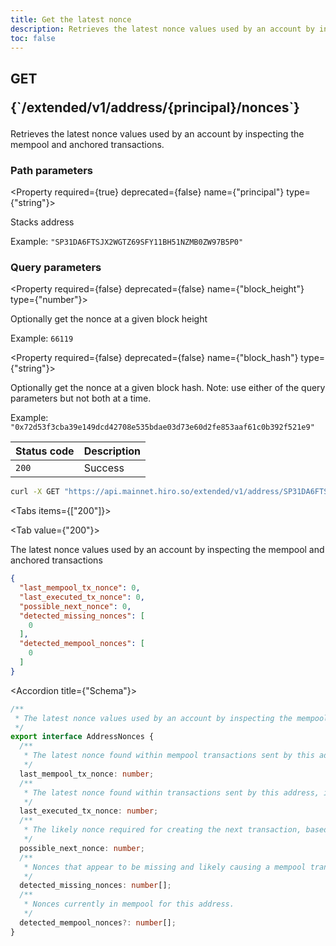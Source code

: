 ```yaml
---
title: Get the latest nonce
description: Retrieves the latest nonce values used by an account by inspecting the mempool and anchored transactions.
toc: false
---
```




<Root>

<API>

<div className='flex-1'>

<h2 className="not-prose mb-2 inline-flex items-center gap-3 font-mono">
  <div className="rounded-lg border px-1 py-0.5 text-xs font-medium border-green-400/50 bg-green-400/20 text-green-600 dark:text-green-400">
    GET
  </div>
  <p className="text-xs break-words overflow-hidden w-[95%]">{`/extended/v1/address/{principal}/nonces`}</p>
</h2>

Retrieves the latest nonce values used by an account by inspecting the mempool and anchored transactions.

### Path parameters

<Property required={true} deprecated={false} name={"principal"} type={"string"}>

Stacks address

<span>Example:  `"SP31DA6FTSJX2WGTZ69SFY11BH51NZMB0ZW97B5P0"`</span>

</Property>

### Query parameters

<Property required={false} deprecated={false} name={"block_height"} type={"number"}>

Optionally get the nonce at a given block height

<span>Example:  `66119`</span>

</Property>

<Property required={false} deprecated={false} name={"block_hash"} type={"string"}>

Optionally get the nonce at a given block hash. Note: use either of the query parameters but not both at a time.

<span>Example:  `"0x72d53f3cba39e149dcd42708e535bdae03d73e60d2fe853aaf61c0b392f521e9"`</span>

</Property>

| Status code | Description |
| :----------- | :----------- |
| `200` | Success |

</div>

<APIExample>

```bash title="Terminal"
curl -X GET "https://api.mainnet.hiro.so/extended/v1/address/SP31DA6FTSJX2WGTZ69SFY11BH51NZMB0ZW97B5P0/nonces"
```

<Tabs items={["200"]}>

<Tab value={"200"}>

The latest nonce values used by an account by inspecting the mempool and anchored transactions

```json title="Example response"
{
  "last_mempool_tx_nonce": 0,
  "last_executed_tx_nonce": 0,
  "possible_next_nonce": 0,
  "detected_missing_nonces": [
    0
  ],
  "detected_mempool_nonces": [
    0
  ]
}
```

<Accordions>

<Accordion title={"Schema"}>

```ts
/**
 * The latest nonce values used by an account by inspecting the mempool and anchored transactions
 */
export interface AddressNonces {
  /**
   * The latest nonce found within mempool transactions sent by this address. Will be null if there are no current mempool transactions for this address.
   */
  last_mempool_tx_nonce: number;
  /**
   * The latest nonce found within transactions sent by this address, including unanchored microblock transactions. Will be null if there are no current transactions for this address.
   */
  last_executed_tx_nonce: number;
  /**
   * The likely nonce required for creating the next transaction, based on the last nonces seen by the API. This can be incorrect if the API's mempool or transactions aren't fully synchronized, even by a small amount, or if a previous transaction is still propagating through the Stacks blockchain network when this endpoint is called.
   */
  possible_next_nonce: number;
  /**
   * Nonces that appear to be missing and likely causing a mempool transaction to be stuck.
   */
  detected_missing_nonces: number[];
  /**
   * Nonces currently in mempool for this address.
   */
  detected_mempool_nonces?: number[];
}

```

</Accordion>

</Accordions>

</Tab>

</Tabs>

</APIExample>

</API>

</Root>
